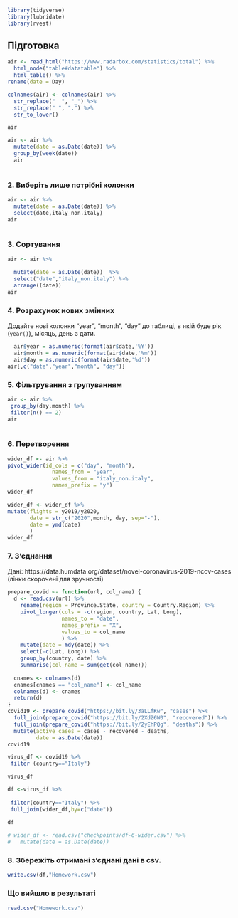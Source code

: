 
```r
library(tidyverse)
library(lubridate)
library(rvest)

```

## Підготовка

```r
air <- read_html("https://www.radarbox.com/statistics/total") %>%
  html_node("table#datatable") %>%
  html_table() %>%
rename(date = Day)

colnames(air) <- colnames(air) %>%
  str_replace("  ", "_") %>%
  str_replace(" ", ".") %>%
  str_to_lower()
```


```r
air 
```
 
```r
air <- air %>%
  mutate(date = as.Date(date)) %>%
  group_by(week(date))
  air
  
```

### 2. Виберіть лише потрібні колонки
```r

air <- air %>%
  mutate(date = as.Date(date)) %>%
  select(date,italy_non.italy) 
air
  

```

### 3. Сортування

```r
air <- air %>%
              
  mutate(date = as.Date(date))  %>%
  select("date","italy_non.italy") %>%
  arrange((date))
air
```

### 4. Розрахунок нових змінних
Додайте нові колонки "year", "month", "day" до таблиці, в якій буде рік (`year()`), місяць, день з дати.
```r
  air$year = as.numeric(format(air$date,'%Y')) 
  air$month = as.numeric(format(air$date,'%m'))
  air$day = as.numeric(format(air$date,'%d'))
air[,c("date","year","month", "day")]

```


### 5. Фільтрування з групуванням

```r
air <- air %>%
 group_by(day,month) %>%
 filter(n() == 2)
air
  
```


### 6. Перетворення
```r
wider_df <- air %>% 
pivot_wider(id_cols = c("day", "month"),
              names_from = "year",
              values_from = "italy_non.italy",
              names_prefix = "y")
wider_df
```

```r

wider_df <- wider_df %>% 
mutate(flights = y2019/y2020,
       date = str_c("2020",month, day, sep="-"),
       date = ymd(date)
       )
wider_df

```



### 7. З'єднання

Дані: https://data.humdata.org/dataset/novel-coronavirus-2019-ncov-cases (лінки скорочені для зручності)
```r
prepare_covid <- function(url, col_name) {
  d <- read.csv(url) %>%
    rename(region = Province.State, country = Country.Region) %>%
    pivot_longer(cols = -c(region, country, Lat, Long),
                 names_to = "date",
                 names_prefix = "X",
                 values_to = col_name
                 ) %>%
    mutate(date = mdy(date)) %>%
    select(-c(Lat, Long)) %>%
    group_by(country, date) %>%
    summarise(col_name = sum(get(col_name)))
  
  cnames <- colnames(d)
  cnames[cnames == "col_name"] <- col_name
  colnames(d) <- cnames
  return(d)
}
covid19 <- prepare_covid("https://bit.ly/3aLLfKw", "cases") %>%
  full_join(prepare_covid("https://bit.ly/2XdZ6W0", "recovered")) %>%
  full_join(prepare_covid("https://bit.ly/2yEhPQg", "deaths")) %>%
  mutate(active_cases = cases - recovered - deaths,
         date = as.Date(date))
covid19
```


```r
virus_df <- covid19 %>% 
 filter (country=="Italy") 

virus_df 

```


```r
df <-virus_df %>%
  
 filter(country=="Italy") %>%
 full_join(wider_df,by=c("date")) 
 
df

```

```r
# wider_df <- read.csv("checkpoints/df-6-wider.csv") %>%
#   mutate(date = as.Date(date))

```

### 8. Збережіть отримані з'єднані дані в csv.
```r
write.csv(df,"Homework.csv")

```


### Що вийшло в результаті 
```r
read.csv("Homework.csv")
```